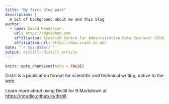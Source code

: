 ```yaml
---
title: "My first blog post"
description: |
  A bit of background about me and this blog
author:
  - name: David Henderson
    url: https://davidhen.com
    affiliation: Scottish Centre for Administrative Data Research (SCADR)
    affiliation_url: https://www.scadr.ac.uk/
date: "`r Sys.Date()`"
output: distill::distill_article
---
```


```r
knitr::opts_chunk$set(echo = FALSE)
```

Distill is a publication format for scientific and technical writing, native to the web. 

Learn more about using Distill for R Markdown at <https://rstudio.github.io/distill>.





